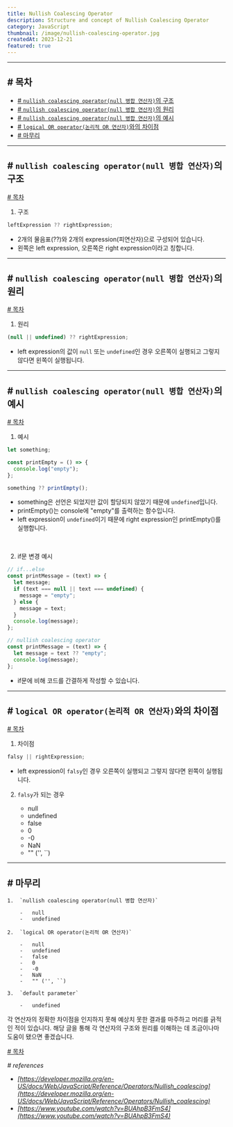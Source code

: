 ```yaml
---
title: Nullish Coalescing Operator
description: Structure and concept of Nullish Coalescing Operator
category: JavaScript
thumbnail: /image/nullish-coalescing-operator.jpg
createdAt: 2023-12-21
featured: true
---
```


---

## # 목차

- [# `nullish coalescing operator(null 병합 연산자)`의 구조](#-nullish-coalescing-operatornull-병합-연산자의-구조)
- [# `nullish coalescing operator(null 병합 연산자)`의 원리](#-nullish-coalescing-operatornull-병합-연산자의-원리)
- [# `nullish coalescing operator(null 병합 연산자)`의 예시](#-nullish-coalescing-operatornull-병합-연산자의-예시)
- [# `logical OR operator(논리적 OR 연산자)`와의 차이점](#-logical-or-operator논리적-or-연산자와의-차이점)
- [# 마무리](#-마무리)

---

## # `nullish coalescing operator(null 병합 연산자)`의 구조

[# 목차](#-목차)

1. 구조

```typescript
leftExpression ?? rightExpression;
```

- 2개의 물음표(??)와 2개의 expression(피연산자)으로 구성되어 있습니다.
- 왼쪽은 left expression, 오른쪽은 right expression이라고 칭합니다.

---

## # `nullish coalescing operator(null 병합 연산자)`의 원리

[# 목차](#-목차)

1. 원리

```typescript
(null || undefined) ?? rightExpression;
```

- left expression의 값이 `null` 또는 `undefined`인 경우 오른쪽이 실행되고 그렇지 않다면 왼쪽이 실행됩니다.

---

## # `nullish coalescing operator(null 병합 연산자)`의 예시

[# 목차](#-목차)

1.  예시

```typescript
let something;

const printEmpty = () => {
  console.log("empty");
};

something ?? printEmpty();
```

- something은 선언은 되었지만 값이 할당되지 않았기 때문에 `undefined`입니다.
- printEmpty()는 console에 "empty"를 출력하는 함수입니다.
- left expression이 `undefined`이기 때문에 right expression인 printEmpty()를 실행합니다.

<br />

2.  if문 변경 예시

```typescript
// if...else
const printMessage = (text) => {
  let message;
  if (text === null || text === undefined) {
    message = "empty";
  } else {
    message = text;
  }
  console.log(message);
};

// nullish coalescing operator
const printMessage = (text) => {
  let message = text ?? "empty";
  console.log(message);
};
```

- if문에 비해 코드를 간결하게 작성할 수 있습니다.

---

## # `logical OR operator(논리적 OR 연산자)`와의 차이점

[# 목차](#-목차)

1. 차이점

```typescript
falsy || rightExpression;
```

- left expression이 `falsy`인 경우 오른쪽이 실행되고 그렇지 않다면 왼쪽이 실행됩니다.

2.  `falsy`가 되는 경우

    - null
    - undefined
    - false
    - 0
    - -0
    - NaN
    - "" ('', ``)

---

## # 마무리

    1.  `nullish coalescing operator(null 병합 연산자)`

        -   null
        -   undefined

    2.  `logical OR operator(논리적 OR 연산자)`

        -   null
        -   undefined
        -   false
        -   0
        -   -0
        -   NaN
        -   "" ('', ``)

    3.  `default parameter`

        -   undefined

각 연산자의 정확한 차이점을 인지하지 못해 예상치 못한 결과를 마주하고 머리를 긁적인 적이 있습니다. 해당 글을 통해 각 연산자의 구조와 원리를 이해하는 데 조금이나마 도움이 됐으면 좋겠습니다.

[# 목차](#-목차)

_# references_

- _[https://developer.mozilla.org/en-US/docs/Web/JavaScript/Reference/Operators/Nullish_coalescing](https://developer.mozilla.org/en-US/docs/Web/JavaScript/Reference/Operators/Nullish_coalescing)_
- _[https://www.youtube.com/watch?v=BUAhpB3FmS4](https://www.youtube.com/watch?v=BUAhpB3FmS4)_
